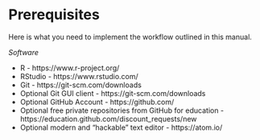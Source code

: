 # Prerequisites

Here is what you need to implement the workflow outlined in this manual.

*Software*

- R - https://www.r-project.org/
- RStudio - https://www.rstudio.com/
- Git - https://git-scm.com/downloads
- Optional Git GUI client - https://git-scm.com/downloads
- Optional GitHub Account - https://github.com/
- Optional free private repositories from GitHub for education - https://education.github.com/discount_requests/new
- Optional modern and "hackable" text editor - https://atom.io/
